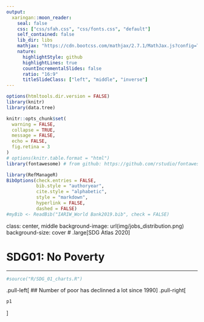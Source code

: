 ```yaml
---
output:
  xaringan::moon_reader:
    seal: false
    css: ["css/sfah.css", "css/fonts.css", "default"]
    self_contained: false
    lib_dir: libs
    mathjax: "https://cdn.bootcss.com/mathjax/2.7.1/MathJax.js?config=TeX-MML-AM_HTMLorMML"
    nature:
      highlightStyle: github
      highlightLines: true
      countIncrementalSlides: false
      ratio: "16:9"
      titleSlideClass: ["left", "middle", "inverse"]
---
```

```r
options(htmltools.dir.version = FALSE)
library(knitr)
library(data.tree)

knitr::opts_chunk$set(
  warning = FALSE,
  collapse = TRUE,
  message = FALSE,
  echo = FALSE,
  fig.retina = 3
)
# options(knitr.table.format = "html")
library(fontawesome) # from github: https://github.com/rstudio/fontawesome

library(RefManageR)
BibOptions(check.entries = FALSE,
           bib.style = "authoryear",
           cite.style = "alphabetic",
           style = "markdown",
           hyperlink = FALSE,
           dashed = FALSE)
#myBib <- ReadBib("IARIW_World Bank2019.bib", check = FALSE)

```
class: center, middle
background-image: url(img/jobs_distribution.png)
background-size: cover
# .large[SDG Atlas 2020]

# SDG01: No Poverty

---
```r
#source("R/SDG_01_charts.R")

```

.pull-left[
## Number of poor has declinned a lot since 1990
]
.pull-right[
```r
p1
```
]
